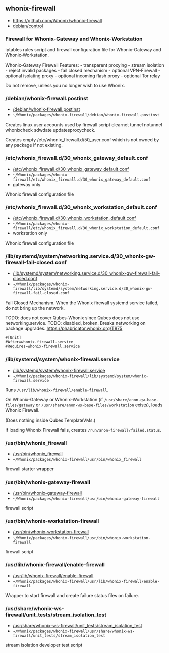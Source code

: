 == whonix-firewall ==

* https://github.com/Whonix/whonix-firewall
* [https://github.com/Whonix/whonix-firewall/blob/master/debian/control debian/control]
===  Firewall for Whonix-Gateway and Whonix-Workstation ===

iptables rules script and firewall configuration file for Whonix-Gateway and
Whonix-Workstation.

Whonix-Gateway Firewall Features:
- transparent proxying
- stream isolation
- reject invalid packages
- fail closed mechanism
- optional VPN-Firewall
- optional isolating proxy
- optional incoming flash proxy
- optional Tor relay

Do not remove, unless you no longer wish to use Whonix.
=== /debian/whonix-firewall.postinst ===

* [https://github.com/Whonix/whonix-firewall/blob/master/debian/whonix-firewall.postinst /debian/whonix-firewall.postinst]
* <code>~/Whonix/packages/whonix-firewall/debian/whonix-firewall.postinst</code>

Creates linux user accounts used by firewall script
clearnet tunnel notunnel whonixcheck sdwdate updatesproxycheck.

Creates empty /etc/whonix_firewall.d/50_user.conf which is not owned
by any package if not existing.
=== /etc/whonix_firewall.d/30_whonix_gateway_default.conf ===

* [https://github.com/Whonix/whonix-firewall/blob/master/etc/whonix_firewall.d/30_whonix_gateway_default.conf /etc/whonix_firewall.d/30_whonix_gateway_default.conf]
* <code>~/Whonix/packages/whonix-firewall/etc/whonix_firewall.d/30_whonix_gateway_default.conf</code>
* gateway only

Whonix firewall configuration file
=== /etc/whonix_firewall.d/30_whonix_workstation_default.conf ===

* [https://github.com/Whonix/whonix-firewall/blob/master/etc/whonix_firewall.d/30_whonix_workstation_default.conf /etc/whonix_firewall.d/30_whonix_workstation_default.conf]
* <code>~/Whonix/packages/whonix-firewall/etc/whonix_firewall.d/30_whonix_workstation_default.conf</code>
* workstation only

Whonix firewall configuration file
=== /lib/systemd/system/networking.service.d/30_whonix-gw-firewall-fail-closed.conf ===

* [https://github.com/Whonix/whonix-firewall/blob/master/lib/systemd/system/networking.service.d/30_whonix-gw-firewall-fail-closed.conf /lib/systemd/system/networking.service.d/30_whonix-gw-firewall-fail-closed.conf]
* <code>~/Whonix/packages/whonix-firewall/lib/systemd/system/networking.service.d/30_whonix-gw-firewall-fail-closed.conf</code>

Fail Closed Mechanism.
When the Whonix firewall systemd service failed, do not bring up the
network.

TODO: does not cover Qubes-Whonix since Qubes does not use networking.service.
TODO: disabled, broken. Breaks networking on package upgrades.
https://phabricator.whonix.org/T875

<code>#[Unit]</code><br />
<code>#After=whonix-firewall.service</code><br />
<code>#Requires=whonix-firewall.service</code><br />

=== /lib/systemd/system/whonix-firewall.service ===

* [https://github.com/Whonix/whonix-firewall/blob/master/lib/systemd/system/whonix-firewall.service /lib/systemd/system/whonix-firewall.service]
* <code>~/Whonix/packages/whonix-firewall/lib/systemd/system/whonix-firewall.service</code>

Runs <code>/usr/lib/whonix-firewall/enable-firewall</code>.

On Whonix-Gateway or Whonix-Workstation (if
<code>/usr/share/anon-gw-base-files/gateway</code> or
<code>/usr/share/anon-ws-base-files/workstation</code> exists),
loads Whonix Firewall.

(Does nothing inside Qubes TemplateVMs.)

If loading Whonix Firewall fails, creates
<code>/run/anon-firewall/failed.status</code>.
=== /usr/bin/whonix_firewall ===

* [https://github.com/Whonix/whonix-firewall/blob/master/usr/bin/whonix_firewall /usr/bin/whonix_firewall]
* <code>~/Whonix/packages/whonix-firewall/usr/bin/whonix_firewall</code>

firewall starter wrapper
=== /usr/bin/whonix-gateway-firewall ===

* [https://github.com/Whonix/whonix-firewall/blob/master/usr/bin/whonix-gateway-firewall /usr/bin/whonix-gateway-firewall]
* <code>~/Whonix/packages/whonix-firewall/usr/bin/whonix-gateway-firewall</code>

firewall script
=== /usr/bin/whonix-workstation-firewall ===

* [https://github.com/Whonix/whonix-firewall/blob/master/usr/bin/whonix-workstation-firewall /usr/bin/whonix-workstation-firewall]
* <code>~/Whonix/packages/whonix-firewall/usr/bin/whonix-workstation-firewall</code>

firewall script
=== /usr/lib/whonix-firewall/enable-firewall ===

* [https://github.com/Whonix/whonix-firewall/blob/master/usr/lib/whonix-firewall/enable-firewall /usr/lib/whonix-firewall/enable-firewall]
* <code>~/Whonix/packages/whonix-firewall/usr/lib/whonix-firewall/enable-firewall</code>

Wrapper to start firewall and create failure status files on failure.
=== /usr/share/whonix-ws-firewall/unit_tests/stream_isolation_test ===

* [https://github.com/Whonix/whonix-firewall/blob/master/usr/share/whonix-ws-firewall/unit_tests/stream_isolation_test /usr/share/whonix-ws-firewall/unit_tests/stream_isolation_test]
* <code>~/Whonix/packages/whonix-firewall/usr/share/whonix-ws-firewall/unit_tests/stream_isolation_test</code>

stream isolation developer test script
